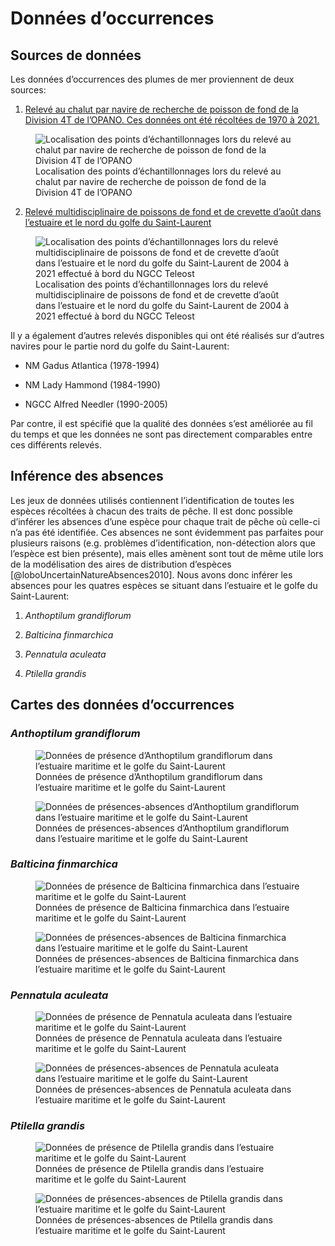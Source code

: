 # Données d'occurrences {#sec-occ}

## Sources de données

Les données d'occurrences des plumes de mer proviennent de deux sources: 

1. [Relevé au chalut par navire de recherche de poisson de fond de la Division 4T de l'OPANO. Ces données ont été récoltées de 1970 à 2021.](https://open.canada.ca/data/fr/dataset/1989de32-bc5d-c696-879c-54d422438e64)

![Localisation des points d'échantillonnages lors du relevé au chalut par navire de recherche de poisson de fond de la Division 4T de l'OPANO](figures/sampling_4t.png){#fig-4t}

2. [Relevé multidisciplinaire de poissons de fond et de crevette d'août dans l'estuaire et le nord du golfe du Saint-Laurent](https://open.canada.ca/data/fr/dataset/40381c35-4849-4f17-a8f3-707aa6a53a9d)

![Localisation des points d'échantillonnages lors du relevé multidisciplinaire de poissons de fond et de crevette d'août dans l'estuaire et le nord du golfe du Saint-Laurent de 2004 à 2021 effectué à bord du NGCC Teleost](figures/sampling_teleost.png){#fig-teleost}

Il y a également d'autres relevés disponibles qui ont été réalisés sur d'autres navires pour le partie nord du golfe du Saint-Laurent:

- NM Gadus Atlantica (1978-1994)

- NM Lady Hammond (1984-1990)

- NGCC Alfred Needler (1990-2005)

Par contre, il est spécifié que la qualité des données s'est améliorée au fil du temps et que les données ne sont pas directement comparables entre ces différents relevés.


## Inférence des absences {#sec-abs}

Les jeux de données utilisés contiennent l'identification de toutes les espèces récoltées à chacun des traits de pêche.
Il est donc possible d'inférer les absences d'une espèce pour chaque trait de pêche où celle-ci n'a pas été identifiée.
Ces absences ne sont évidemment pas parfaites pour plusieurs raisons (e.g. problèmes d'identification, non-détection alors que l'espèce est bien présente), mais elles amènent sont tout de même utile lors de la modélisation des aires de distribution d'espèces [@loboUncertainNatureAbsences2010].
Nous avons donc inférer les absences pour les quatres espèces se situant dans l'estuaire et le golfe du Saint-Laurent:

1. *Anthoptilum grandiflorum*

2. *Balticina finmarchica*

3. *Pennatula aculeata*

4. *Ptilella grandis*


## Cartes des données d'occurrences

### *Anthoptilum grandiflorum*

::: {layout="[[100],[100]]"}

![Données de présence d'Anthoptilum grandiflorum dans l'estuaire maritime et le golfe du Saint-Laurent](figures/presence_anthoptilum_grandiflorum.png){#fig-pres_angr}

![Données de présences-absences d'Anthoptilum grandiflorum dans l'estuaire maritime et le golfe du Saint-Laurent](figures/presence_absence_anthoptilum_grandiflorum.png){#fig-pres_abs_angr}

:::


### *Balticina finmarchica*

::: {layout="[[100],[100]]"}

![Données de présence de Balticina finmarchica dans l'estuaire maritime et le golfe du Saint-Laurent](figures/presence_balticina_finmarchica.png){#fig-pres_bafi}

![Données de présences-absences de Balticina finmarchica dans l'estuaire maritime et le golfe du Saint-Laurent](figures/presence_absence_balticina_finmarchica.png){#fig-pres_abs_bafi}

:::


### *Pennatula aculeata*

::: {layout="[[100],[100]]"}

![Données de présence de Pennatula aculeata dans l'estuaire maritime et le golfe du Saint-Laurent](figures/presence_pennatula_aculeata.png){#fig-pres_peac}

![Données de présences-absences de Pennatula aculeata dans l'estuaire maritime et le golfe du Saint-Laurent](figures/presence_absence_pennatula_aculeata.png){#fig-pres_abs_peac}

:::


### *Ptilella grandis*

::: {layout="[[100],[100]]"}

![Données de présence de Ptilella grandis dans l'estuaire maritime et le golfe du Saint-Laurent](figures/presence_ptilella_grandis.png){#fig-pres_ptgr}

![Données de présences-absences de Ptilella grandis dans l'estuaire maritime et le golfe du Saint-Laurent](figures/presence_absence_ptilella_grandis.png){#fig-pres_abs_ptgr}

:::